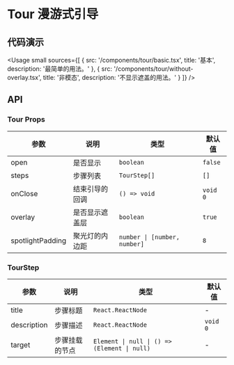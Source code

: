 
# Tour 漫游式引导

## 代码演示

<Usage
  small
  sources={[
    {
      src: '/components/tour/basic.tsx',
      title: '基本',
      description: '最简单的用法。'
    },
    {
      src: '/components/tour/without-overlay.tsx',
      title: '非模态',
      description: '不显示遮盖的用法。'
    }
  ]}
/>

## API

### Tour Props

| 参数             | 说明           | 类型                         | 默认值   |
| ---------------- | -------------- | ---------------------------- | -------- |
| open             | 是否显示       | `boolean`                    | `false`  |
| steps            | 步骤列表       | `TourStep[]`                 | `[]`     |
| onClose          | 结束引导的回调 | `() => void`                 | `void 0` |
| overlay          | 是否显示遮盖层 | `boolean`                    | `true`   |
| spotlightPadding | 聚光灯的内边距 | `number \| [number, number]` | `8`      |

### TourStep

| 参数        | 说明           | 类型                                         | 默认值   |
| ----------- | -------------- | -------------------------------------------- | -------- |
| title       | 步骤标题       | `React.ReactNode`                            | -        |
| description | 步骤描述       | `React.ReactNode`                            | `void 0` |
| target      | 步骤挂载的节点 | `Element \| null \| () => (Element \| null)` | -        |
